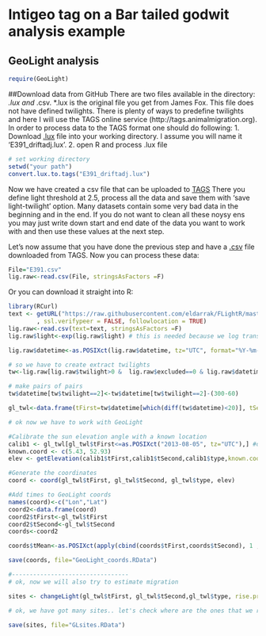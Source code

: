 <!--
%\VignetteEngine{knitr}
%\VignetteIndexEntry{Tree swallow analysis}
%\VignetteDepends{FLightR}
-->
# Intigeo tag on a Bar tailed godwit analysis example
## GeoLight analysis

```r
require(GeoLight)
```
##Download data from GitHub
There are two files available in the directory: *.lux and *.csv. *.lux is the original file you get from James Fox. This file does not have defined twilights. There is plenty of ways to predefine twilights and here I will use the TAGS online service (http://tags.animalmigration.org). In order to process data to the TAGS format one should do following:
1. Download [.lux](https://raw.githubusercontent.com/eldarrak/FLightR/master/examples/black-tailed%20godwit_Intigeo_tag_example/E391_driftadj.lux) file into your working directory. I assume you will name it 'E391_driftadj.lux'.
2. open R and process .lux file
```r
# set working directory
setwd("your path")
convert.lux.to.tags("E391_driftadj.lux")
```
Now we have created a csv file that can be uploaded to [TAGS](http://tags.animalmigration.org)
There you define light threshold at 2.5, process all the data and save them with 'save light-twilight' option.
Many datasets contain some very bad data in the beginning and in the end. If you do not want to clean all these noysy ens you may just write down start and end date of the data you want to work with and then use these values at the next step.

Let's now assume that you have done the previous step and have a [.csv](https://raw.githubusercontent.com/eldarrak/FLightR/master/examples/black-tailed%20godwit_Intigeo_tag_example/E391.csv) file downloaded from TAGS. Now you can process these data:


```r
File="E391.csv"
lig.raw<-read.csv(File, stringsAsFactors =F)
``` 
Or you can download it straight into R:
```r
library(RCurl)
text <- getURL("https://raw.githubusercontent.com/eldarrak/FLightR/master/examples/black-tailed%20godwit_Intigeo_tag_example/E391.csv"
		, ssl.verifypeer = FALSE, followlocation = TRUE)
lig.raw<-read.csv(text=text, stringsAsFactors =F)
lig.raw$light<-exp(lig.raw$light) # this is needed because we log transformed data in convert.lux.to.tags()

lig.raw$datetime<-as.POSIXct(lig.raw$datetime, tz="UTC", format="%Y-%m-%dT%T")

# so we have to create extract twilights
tw<-lig.raw[lig.raw$twilight>0 &  lig.raw$excluded==0 & lig.raw$datetime<as.POSIXct("2014-05-18", tz="UTC"),]

# make pairs of pairs
tw$datetime[tw$twilight==2]<-tw$datetime[tw$twilight==2]-(300-60)

gl_twl<-data.frame(tFirst=tw$datetime[which(diff(tw$datetime)<20)], tSecond=tw$datetime[which(diff(tw$datetime)<20)+1], type=tw$twilight[which(diff(tw$datetime)<20)])

# ok now we have to work with GeoLight

#Calibrate the sun elevation angle with a known location
calib1 <- gl_twl[gl_twl$tFirst<=as.POSIXct("2013-08-05", tz="UTC"),] #designate first ten twilights for calibration
known.coord <- c(5.43, 52.93)
elev <- getElevation(calib1$tFirst,calib1$tSecond,calib1$type,known.coord=known.coord,plot=T) #get sun elevation angle 

#Generate the coordinates
coord <- coord(gl_twl$tFirst, gl_twl$tSecond, gl_twl$type, elev)

#Add times to GeoLight coords
names(coord)<-c("Lon","Lat")
coord2<-data.frame(coord)
coord2$tFirst<-gl_twl$tFirst
coord2$tSecond<-gl_twl$tSecond
coords<-coord2

coords$tMean<-as.POSIXct(apply(cbind(coords$tFirst,coords$tSecond), 1 , mean), tz="UTC", origin="1970-01-01")

save(coords, file="GeoLight_coords.RData")

#---------------------------------
# ok, now we will also try to estimate migration 

sites <- changeLight(gl_twl$tFirst, gl_twl$tSecond,gl_twl$type, rise.prob = 0.5, set.prob = 0.5, days = 3, quantile=0.99)

# ok, we have got many sites.. let's check where are the ones that we really need..

save(sites, file="GLsites.RData")

```

